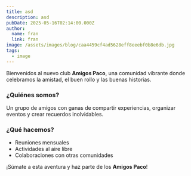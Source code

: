 ```yaml
---
title: asd
description: asd
pubDate: 2025-05-16T02:14:00.000Z
author:
  name: fran
  link: fran
image: /assets/images/blog/caa4459cf4ad5628eff8eeebf0b8e6db.jpg
tags:
  - image
---
```


Bienvenidos al nuevo club **Amigos Paco**, una comunidad vibrante donde celebramos la amistad, el buen rollo y las buenas historias.

### ¿Quiénes somos?

Un grupo de amigos con ganas de compartir experiencias, organizar eventos y crear recuerdos inolvidables.

### ¿Qué hacemos?

- Reuniones mensuales
- Actividades al aire libre
- Colaboraciones con otras comunidades

¡Súmate a esta aventura y haz parte de los **Amigos Paco**!
